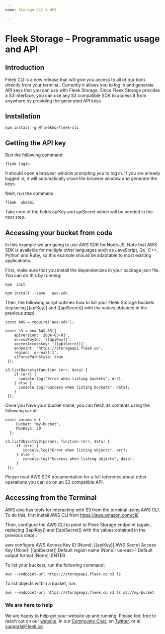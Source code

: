 ```yaml
---
name: Storage CLI & API

---
```

# Fleek Storage – Programmatic usage and API


## Introduction

Fleek CLI is a new release that will give you access to all of our tools directly from your terminal. Currently it allows you to log in and generate API keys that you can use with Fleek Storage. Since Fleek Storage provides a S3 interface, you can use any S3 compatible SDK to access it from anywhere by providing the generated API keys.

## Installation

`npm install -g @fleekhq/fleek-cli`

## Getting the API key

Run the following command:

`fleek login`

It should open a browser window prompting you to log in. If you are already logged in, it will automatically close the browser window and generate the keys.

Next, run the command

`fleek  whoami`

Take note of the fields apiKey and apiSecret which will be needed in the next step.


## Accessing your bucket from code

In this example we are going to use AWS SDK for Node.JS. Note that AWS SDK is available for multiple other languages such as JavaScript, Go, C++, Python and Ruby, so this example should be adaptable to most existing applications.

First, make sure that you install the dependencies in your package.json file. You can do this by running:

`npm  init`

`npm install --save   aws-sdk `

Then, the following script outlines how to list your Fleek Storage buckets (replacing [[apiKey]] and [[apiSecret]] with the values obtained in the previous step).

    const AWS = require('aws-sdk');
   
    const s3 = new AWS.S3({
        apiVersion: '2006-03-01',
        accessKeyId: '[[apiKey]]',
        secretAccessKey: '[[apiSecret]]',
        endpoint: 'https://storageapi.fleek.co',
        region: 'us-east-1',
        s3ForcePathStyle: true
     });
 
    s3.listBuckets(function (err, data) {
        if (err) {
          console.log("Error when listing buckets", err);
        } else {
          console.log("Success when listing buckets", data);
        }
     });

Once you have your bucket name, you can fetch its contents using the following script:

    const params = {
         Bucket: "my-bucket",
         MaxKeys: 20
      };
 
    s3.listObjectsV2(params, function (err, data) {
         if (err) {
            console.log("Error when listing objects", err);
         } else {
            console.log("Success when listing objects", data);
         }
     });


Please read AWS SDK documentation for a full reference about other operations you can do on an S3 compatible API.

## Accessing from the Terminal
AWS also has tools for interacting with S3 from the terminal using AWS CLI. To do this, first install AWS CLI from https://aws.amazon.com/cli/

Then, configure the AWS CLI to point to Fleek Storage endpoint (again, replacing [[apiKey]] and [[apiSecret]] with the values obtained in the previous step).:

aws configure
AWS Access Key ID [None]: [[apiKey]]
AWS Secret Access Key [None]: [[apiSecret]]
Default region name [None]: us-east-1
Default output format [None]: ENTER

To list your buckets, run the following command:

`aws --endpoint-url https://storageapi.fleek.co s3 ls`

To list objects within a bucket, run:

`aws --endpoint-url https://storageapi.fleek.co s3 ls s3://my-bucket`


### We are here to help

We are happy to help get your website up and running. Please feel free to reach out on our [website](https://Fleek.co), in our [Community Chat](https://join.slack.com/t/fleek-public/shared_invite/zt-bxna7y1d-PbVdut4rgHt5jM6Zjg9g9A), on [Twitter](https://twitter.com/FleekHQ), or at support@Fleek.co